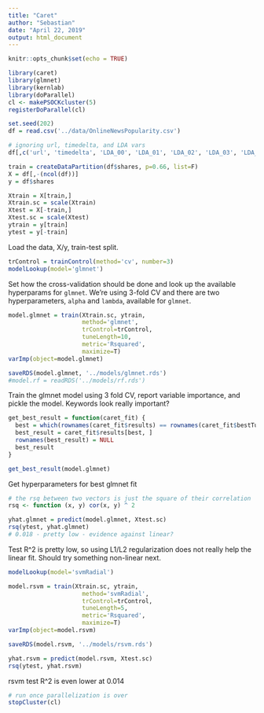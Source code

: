 ```yaml
---
title: "Caret"
author: "Sebastian"
date: "April 22, 2019"
output: html_document
---
```


```r
knitr::opts_chunk$set(echo = TRUE)

library(caret)
library(glmnet)
library(kernlab)
library(doParallel)
cl <- makePSOCKcluster(5)
registerDoParallel(cl)

set.seed(202)
df = read.csv('../data/OnlineNewsPopularity.csv')

# ignoring url, timedelta, and LDA vars
df[,c('url', 'timedelta', 'LDA_00', 'LDA_01', 'LDA_02', 'LDA_03', 'LDA_04')] = list(NULL)

train = createDataPartition(df$shares, p=0.66, list=F)
X = df[,-(ncol(df))]
y = df$shares

Xtrain = X[train,]
Xtrain.sc = scale(Xtrain)
Xtest = X[-train,]
Xtest.sc = scale(Xtest)
ytrain = y[train]
ytest = y[-train]
```

Load the data, X/y, train-test split.

```r
trControl = trainControl(method='cv', number=3)
modelLookup(model='glmnet')
```

Set how the cross-validation should be done and look up the available hyperparams for `glmnet`. We're using 3-fold CV and there are two hyperparameters, `alpha` and `lambda`, available for `glmnet`.

```r
model.glmnet = train(Xtrain.sc, ytrain, 
                     method='glmnet',
                     trControl=trControl, 
                     tuneLength=10,
                     metric='Rsquared', 
                     maximize=T)
varImp(object=model.glmnet)

saveRDS(model.glmnet, '../models/glmnet.rds')
#model.rf = readRDS('../models/rf.rds')
```

Train the glmnet model using 3 fold CV, report variable importance, and pickle the model. Keywords look really important?

```r
get_best_result = function(caret_fit) {
  best = which(rownames(caret_fit$results) == rownames(caret_fit$bestTune))
  best_result = caret_fit$results[best, ]
  rownames(best_result) = NULL
  best_result
}

get_best_result(model.glmnet)
```

Get hyperparameters for best glmnet fit

```r
# the rsq between two vectors is just the square of their correlation
rsq <- function (x, y) cor(x, y) ^ 2

yhat.glmnet = predict(model.glmnet, Xtest.sc)
rsq(ytest, yhat.glmnet)
# 0.018 - pretty low - evidence against linear?
```

Test R^2 is pretty low, so using L1/L2 regularization does not really help the linear fit. Should try something non-linear next.

```r
modelLookup(model='svmRadial')
```

```r
model.rsvm = train(Xtrain.sc, ytrain, 
                     method='svmRadial',
                     trControl=trControl, 
                     tuneLength=5,
                     metric='Rsquared', 
                     maximize=T)
varImp(object=model.rsvm)

saveRDS(model.rsvm, '../models/rsvm.rds')
```

```r
yhat.rsvm = predict(model.rsvm, Xtest.sc)
rsq(ytest, yhat.rsvm)
```

rsvm test R^2 is even lower at 0.014

```r
# run once parallelization is over
stopCluster(cl)
```

